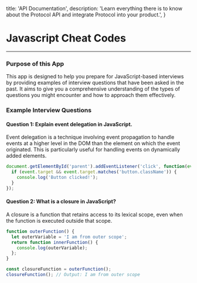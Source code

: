 
  title: 'API Documentation',
  description:
    'Learn everything there is to know about the Protocol API and integrate Protocol into your product.',
}

<HeroPattern />

# Javascript Cheat Codes
---

### Purpose of this App

This app is designed to help you prepare for JavaScript-based interviews by providing examples of interview questions that have been asked in the past. It aims to give you a comprehensive understanding of the types of questions you might encounter and how to approach them effectively.

### Example Interview Questions

#### Question 1: Explain event delegation in JavaScript.
Event delegation is a technique involving event propagation to handle events at a higher level in the DOM than the element on which the event originated. This is particularly useful for handling events on dynamically added elements.

```javascript
document.getElementById('parent').addEventListener('click', function(event) {
  if (event.target && event.target.matches('button.className')) {
    console.log('Button clicked!');
  }
});
```

#### Question 2: What is a closure in JavaScript?
A closure is a function that retains access to its lexical scope, even when the function is executed outside that scope.

```javascript
function outerFunction() {
  let outerVariable = 'I am from outer scope';
  return function innerFunction() {
    console.log(outerVariable);
  };
}

const closureFunction = outerFunction();
closureFunction(); // Output: I am from outer scope
```

